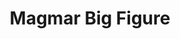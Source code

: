 ---
title: "Magmar Big Figure"
meta_title: "Magmar Big Figure craft"
description: "Craft de Magmar Big Figure"
rank: "a"
draft: false
name: "Magmar Big Figure"
recipe_img: "https://wiki.pokexgames.com/images/c/c6/Magmarfigure.png"
level: 85
craft_time: 172800
result: 1
value_npc: 1
ingredients:
  - name: "Pot of Lava"
    quantity: 200
    item_img: "https://wiki.pokexgames.com/images/2/21/PotOfLava.png"
    value_npc: 1
  - name: "Magma Foot"
    quantity: 14
    item_img: "https://wiki.pokexgames.com/images/1/11/Magma_Foot.png"
    value_npc: 1
  - name: "Planks"
    quantity: 100
    item_img: "https://wiki.pokexgames.com/images/b/b9/Planks.png"
    value_npc: 1
---